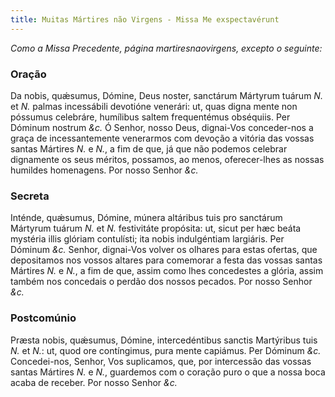 ```yaml
---
title: Muitas Mártires não Virgens - Missa Me exspectavérunt
---
```


<em>Como a Missa Precedente, página martiresnaovirgens, excepto o seguinte:</em>

### Oração

<div class="grid grid-cols-2 gap-5">
  <span class="text-justify">
    Da nobis, quǽsumus, Dómine, Deus noster, sanctárum Mártyrum tuárum
    <em>N. </em>et <em>N. </em>palmas incessábili devotióne venerári: ut, quas digna
    mente non póssumus celebráre, humílibus saltem frequentémus obséquiis. Per Dóminum
    nostrum <em>&c.</em>
  </span>
  <span class="text-justify">
    Ó Senhor, nosso Deus, dignai-Vos conceder-nos a graça de incessantemente
    venerarmos com devoção a vitória das vossas santas Mártires <em>N. </em>e
    <em>N.</em>, a fim de que, já que não podemos celebrar dignamente os seus
    méritos, possamos, ao menos, oferecer-lhes as nossas humildes homenagens.
    Por nosso Senhor <em>&c.</em>
  </span>
</div>

### Secreta

<div class="grid grid-cols-2 gap-5">
  <span class="text-justify">
    Inténde, quǽsumus, Dómine, múnera altáribus tuis pro sanctárum Mártyrum
    tuárum <em>N. </em>et <em>N. </em>festivitáte propósita: ut, sicut per hæc
    beáta mystéria illis glóriam contulísti; ita nobis indulgéntiam largiáris.
    Per Dóminum <em>&c.</em>
  </span>
  <span class="text-justify">
    Senhor, dignai-Vos volver os olhares para estas ofertas, que depositamos nos
    vossos altares para comemorar a festa das vossas santas Mártires
    <em>N. </em>e <em>N.</em>, a fim de que, assim como lhes concedestes a glória,
    assim também nos concedais o perdão dos nossos pecados. Por nosso Senhor <em>&c.</em>
  </span>
</div>

### Postcomúnio

<div class="grid grid-cols-2 gap-5">
  <span class="text-justify">
    Præsta nobis, quǽsumus, Dómine, intercedéntibus sanctis Martýribus tuis
    <em>N. </em>et <em>N.</em>: ut, quod ore contíngimus, pura mente capiámus. Per
    Dóminum <em>&c.</em>
  </span>
  <span class="text-justify">
    Concedei-nos, Senhor, Vos suplicamos, que, por intercessão das vossas santas
    Mártires <em>N. </em>e <em>N.</em>, guardemos com o coração puro o que a
    nossa boca acaba de receber. Por nosso Senhor <em>&c.</em>
  </span>
</div>

